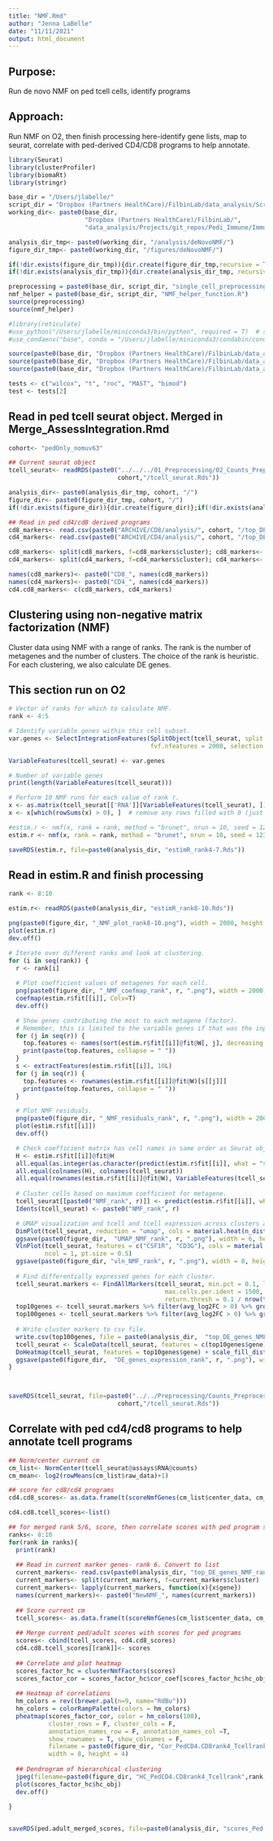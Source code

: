 ```yaml
---
title: "NMF.Rmd"
author: "Jenna LaBelle"
date: "11/11/2021"
output: html_document
---
```


## Purpose:
Run de novo NMF on ped tcell cells, identify programs

## Approach:
Run NMF on O2, then finish processing here-identify gene lists, map to seurat, correlate with ped-derived CD4/CD8 programs to help annotate.

```r
library(Seurat) 
library(clusterProfiler)
library(biomaRt)
library(stringr)

base_dir = "/Users/jlabelle/"
script_dir = "Dropbox (Partners HealthCare)/FilbinLab/data_analysis/Scripts/"
working_dir<- paste0(base_dir, 
                     "Dropbox (Partners HealthCare)/FilbinLab/",
                     "data_analysis/Projects/git_repos/Pedi_Immune/ImmuneCellAnalysis/02a_Tcells/01a_Ped/NMF/")

analysis_dir_tmp<- paste0(working_dir, "/analysis/deNovoNMF/")
figure_dir_tmp<- paste0(working_dir, "/figures/deNovoNMF/")

if(!dir.exists(figure_dir_tmp)){dir.create(figure_dir_tmp,recursive = TRUE)}
if(!dir.exists(analysis_dir_tmp)){dir.create(analysis_dir_tmp, recursive = TRUE)}

preprocessing = paste0(base_dir, script_dir, "single_cell_preprocessing_helper_functions.R")
nmf_helper = paste0(base_dir, script_dir, "NMF_helper_function.R")
source(preprocessing)
source(nmf_helper)

#library(reticulate) 
#use_python("/Users/jlabelle/miniconda3/bin/python", required = T)  # specify python in my conda env for scrublet
#use_condaenv("base", conda = "/Users/jlabelle/miniconda3/condabin/conda")  # reticulate library to load the conda environnment for running

source(paste0(base_dir, "Dropbox (Partners HealthCare)/FilbinLab/data_analysis/", "/Scripts/plotutils.R"))
source(paste0(base_dir, "Dropbox (Partners HealthCare)/FilbinLab/data_analysis/", "/Scripts/seurat3utils.R"))
source(paste0(base_dir, "Dropbox (Partners HealthCare)/FilbinLab/data_analysis/", "/Scripts/color.R"))

tests <- c("wilcox", "t", "roc", "MAST", "bimod")
test <- tests[2]
```

## Read in ped tcell seurat object. Merged in Merge_AssessIntegration.Rmd
```r
cohort<- "pedOnly_nomuv63"

## Current seurat object
tcell_seurat<- readRDS(paste0("../../../01_Preprocessing/02_Counts_Preprocess/analysis/detailed_annotation/",
                              cohort,"/tcell_seurat.Rds"))

analysis_dir<- paste0(analysis_dir_tmp, cohort, "/")
figure_dir<- paste0(figure_dir_tmp, cohort, "/")
if(!dir.exists(figure_dir)){dir.create(figure_dir)};if(!dir.exists(analysis_dir)){dir.create(analysis_dir)}

## Read in ped cd4/cd8 derived programs
cd8_markers<- read.csv(paste0("ARCHIVE/CD8/analysis/", cohort, "/top_DE_genes_annotated_NMF_rank4.csv"))
cd4_markers<- read.csv(paste0("ARCHIVE/CD4/analysis/", cohort, "/top_DE_genes_annotated_NMF_rank4.csv"))

cd8_markers<- split(cd8_markers, f=cd8_markers$cluster); cd8_markers<- lapply(cd8_markers, function(x){x$gene})
cd4_markers<- split(cd4_markers, f=cd4_markers$cluster); cd4_markers<- lapply(cd4_markers, function(x){x$gene})

names(cd8_markers)<- paste0("CD8_", names(cd8_markers))
names(cd4_markers)<- paste0("CD4_", names(cd4_markers))
cd4.cd8_markers<- c(cd8_markers, cd4_markers)
```




## Clustering using non-negative matrix factorization (NMF)
Cluster data using NMF with a range of ranks. The rank is the number of metagenes and the number of clusters. The choice of the rank is heuristic. For each clustering, we also calculate DE genes.

## This section run on O2
```r
# Vector of ranks for which to calculate NMF.
rank <- 4:5

# Identify variable genes within this cell subset.
var.genes <- SelectIntegrationFeatures(SplitObject(tcell_seurat, split.by = "sampleid"), nfeatures = 2000, verbose = TRUE,
                                       fvf.nfeatures = 2000, selection.method = "vst")

VariableFeatures(tcell_seurat) <- var.genes

# Number of variable genes
print(length(VariableFeatures(tcell_seurat)))

# Perform 10 NMF runs for each value of rank r.
x <- as.matrix(tcell_seurat[['RNA']][VariableFeatures(tcell_seurat), ])
x <- x[which(rowSums(x) > 0), ]  # remove any rows filled with 0 (just in case these exist)

#estim.r <- nmf(x, rank = rank, method = "brunet", nrun = 10, seed = 123456)
estim.r <- nmf(x, rank = rank, method = "brunet", nrun = 10, seed = 123456, .options = "tvP4")

saveRDS(estim.r, file=paste0(analysis_dir, "estimR_rank4-7.Rds"))
```


## Read in estim.R and finish processing
```r
rank <- 8:10

estim.r<- readRDS(paste0(analysis_dir, "estimR_rank8-10.Rds"))

png(paste0(figure_dir, "_NMF_plot_rank8-10.png"), width = 2000, height = 1000, res = 100)
plot(estim.r)
dev.off()

# Iterate over different ranks and look at clustering.
for (i in seq(rank)) {
  r <- rank[i]
  
  # Plot coefficient values of metagenes for each cell.
  png(paste0(figure_dir, "_NMF_coefmap_rank", r, ".png"), width = 2000, height = 1000, res = 100)
  coefmap(estim.r$fit[[i]], Colv=T)
  dev.off()

  # Show genes contributing the most to each metagene (factor). 
  # Remember, this is limited to the variable genes if that was the input to NMF.
  for (j in seq(r)) {
    top.features <- names(sort(estim.r$fit[[i]]@fit@W[, j], decreasing = T)[1:10])
    print(paste(top.features, collapse = " "))
  }
  s <- extractFeatures(estim.r$fit[[i]], 10L)
  for (j in seq(r)) {
    top.features <- rownames(estim.r$fit[[i]]@fit@W)[s[[j]]]
    print(paste(top.features, collapse = " "))
  }

  # Plot NMF residuals.
  png(paste0(figure_dir, "_NMF_residuals_rank", r, ".png"), width = 2000, height = 1000, res = 100)
  plot(estim.r$fit[[i]])
  dev.off()

  # Check coefficient matrix has cell names in same order as Seurat object tcell_seurat.
  H <- estim.r$fit[[i]]@fit@H
  all.equal(as.integer(as.character(predict(estim.r$fit[[i]], what = "samples"))), as.integer(apply(H, 2, which.max)))
  all.equal(colnames(H), colnames(tcell_seurat))
  all.equal(rownames(estim.r$fit[[i]]@fit@W), VariableFeatures(tcell_seurat))
  
  # Cluster cells based on maximum coefficient for metagene.
  tcell_seurat[[paste0("NMF_rank", r)]] <- predict(estim.r$fit[[i]], what = "samples")
  Idents(tcell_seurat) <- paste0("NMF_rank", r)

  # UMAP visualization and tcell and tcell expression across clusters and find DE genes.
  DimPlot(tcell_seurat, reduction = "umap", cols = material.heat(n_distinct(Idents(tcell_seurat))), label = T)
  ggsave(paste0(figure_dir,  "UMAP_NMF_rank", r, ".png"), width = 6, height = 6)
  VlnPlot(tcell_seurat, features = c("CSF1R", "CD3G"), cols = material.heat(n_distinct(Idents(tcell_seurat))), 
          ncol = 1, pt.size = 0.5) 
  ggsave(paste0(figure_dir, "vln_NMF_rank", r, ".png"), width = 8, height = 8)
  
  # Find differentially expressed genes for each cluster.
  tcell_seurat.markers <- FindAllMarkers(tcell_seurat, min.pct = 0.1, logfc.threshold = 0.5, 
                                           max.cells.per.ident = 1500, test.use = test, 
                                           return.thresh = 0.1 / nrow(tcell_seurat), verbose = T)
  top10genes <- tcell_seurat.markers %>% filter(avg_log2FC > 0) %>% group_by(cluster) %>% top_n(10, avg_log2FC)
  top100genes <- tcell_seurat.markers %>% filter(avg_log2FC > 0) %>% group_by(cluster) %>% top_n(100, avg_log2FC)
  
  # Write cluster markers to csv file.
  write.csv(top100genes, file = paste0(analysis_dir,  "top_DE_genes_NMF_rank", r, ".csv"))
  tcell_seurat <- ScaleData(tcell_seurat, features = c(top10genes$gene), do.center = T, do.scale = F)
  DoHeatmap(tcell_seurat, features = top10genes$gene) + scale_fill_distiller(palette = "RdYlBu")
  ggsave(paste0(figure_dir,  "DE_genes_expression_rank", r, ".png"), width = 18, height = 24)
}



saveRDS(tcell_seurat, file=paste0("../../Preprocessing/Counts_Preprocess/analysis/detailed_annotation/",
                              cohort,"/tcell_seurat.Rds"))
```

## Correlate with ped cd4/cd8 programs to help annotate tcell programs
```r
## Norm/center current cm
cm_list<- NormCenter(tcell_seurat@assays$RNA@counts)
cm_mean<- log2(rowMeans(cm_list$raw_data)+1)

## score for cd8/cd4 programs
cd4.cd8_scores<- as.data.frame(t(scoreNmfGenes(cm_list$center_data, cm_mean, cd4.cd8_markers)))

cd4.cd8.tcell_scores<-list()

## for merged rank 5/6, score, then correlate scores with ped program scores
ranks<- 8:10
for(rank in ranks){
  print(rank)
  
  ## Read in current marker genes- rank 6. Convert to list
  current_markers<- read.csv(paste0(analysis_dir, "top_DE_genes_NMF_rank", rank, ".csv"))
  current_markers<- split(current_markers, f=current_markers$cluster)
  current_markers<- lapply(current_markers, function(x){x$gene})
  names(current_markers)<- paste0("NewNMF_", names(current_markers))
  
  ## Score current cm 
  tcell_scores<- as.data.frame(t(scoreNmfGenes(cm_list$center_data, cm_mean, current_markers)))
  
  ## Merge current ped/adult scores with scores for ped programs
  scores<- cbind(tcell_scores, cd4.cd8_scores)
  cd4.cd8.tcell_scores[[rank]]<- scores
  
  ## Correlate and plot heatmap
  scores_factor_hc = clusterNmfFactors(scores)
  scores_factor_cor = scores_factor_hc$cor_coef[scores_factor_hc$hc_obj$order, scores_factor_hc$hc_obj$order]
  
  ## Heatmap of correlations
  hm_colors = rev((brewer.pal(n=9, name="RdBu")))
  hm_colors = colorRampPalette(colors = hm_colors)
  pheatmap(scores_factor_cor, color = hm_colors(100), 
           cluster_rows = F, cluster_cols = F, 
           annotation_names_row = F, annotation_names_col =T,
           show_rownames = T, show_colnames = F,
           filename = paste0(figure_dir, "Cor_PedCD4.CD8rank4_Tcellrank",rank, ".png"),
           width = 8, height = 4)
  
  ## Dendrogram of hierarchical clustering 
  jpeg(filename=paste0(figure_dir, "HC_PedCD4.CD8rank4_Tcellrank",rank, ".png"), width = 400, height = 600)
  plot(scores_factor_hc$hc_obj)
  dev.off()
  
}


saveRDS(ped.adult_merged_scores, file=paste0(analysis_dir, "scores_Ped.AdultMerged_rank8-13.Rds"))
```




